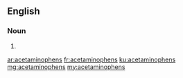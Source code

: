==English==

===Noun===
{{head|en|plural}}

# {{plural of|acetaminophen|lang=en|nocat=1}}

[[ar:acetaminophens]]
[[fr:acetaminophens]]
[[ku:acetaminophens]]
[[mg:acetaminophens]]
[[my:acetaminophens]]